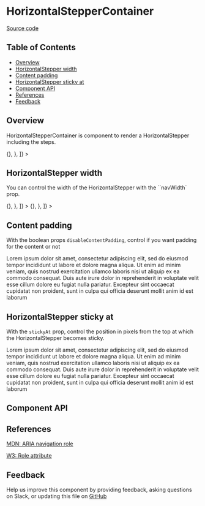 
# HorizontalStepperContainer

[Source code](https://github.com/leemonade/bubbles/tree/main/packages/components/src/layout/HorizontalStepperContainer/HorizontalStepperContainer.js)

## Table of Contents

<!-- START doctoc generated TOC please keep comment here to allow auto update -->
<!-- DON'T EDIT THIS SECTION, INSTEAD RE-RUN doctoc TO UPDATE -->

- [Overview](#overview)
- [HorizontalStepper width](#horizontalstepper-width)
- [Content padding](#content-padding)
- [HorizontalStepper sticky at](#horizontalstepper-sticky-at)
- [Component API](#component-api)
- [References](#references)
- [Feedback](#feedback)

## Overview

HorizontalStepperContainer is component to render a HorizontalStepper including the steps.

<ThemeProvider>
  <HorizontalStepperContainer
    data={[
      {
        label: 'Resumen',
        badge: 'Badge',
        status: 'OK',
      },
      {
        label: 'Pruebas',
        onClick: () => {},
      },
    ]}
  ></HorizontalStepperContainer>
</ThemeProvider>

## HorizontalStepper width

You can control the width of the HorizontalStepper with the ``navWidth` prop.

<ThemeProvider>
  <HorizontalStepperContainer
    navWidth={400}
    data={[
      {
        label: 'Resumen',
        badge: 'Badge',
        status: 'OK',
      },
      {
        label: 'Pruebas',
        onClick: () => {},
      },
    ]}
  ></HorizontalStepperContainer>
  <HorizontalStepperContainer
    navWidth={800}
    data={[
      {
        label: 'Resumen',
        badge: 'Badge',
        status: 'OK',
      },
      {
        label: 'Pruebas',
        onClick: () => {},
      },
    ]}
  ></HorizontalStepperContainer>
</ThemeProvider>

## Content padding

With the boolean props `disableContentPadding`, control if you want padding for the content or not

<ThemeProvider>
  <HorizontalStepperContainer
    disableContentPadding
    data={[
      {
        label: 'Resumen',
        badge: 'Badge',
        status: 'OK',
      },
      {
        label: 'Pruebas',
      },
    ]}
  >
    <ContextContainer title="Step 1">
      <Box>
        <Paragraph>
          Lorem ipsum dolor sit amet, consectetur adipiscing elit, sed do eiusmod tempor incididunt
          ut labore et dolore magna aliqua. Ut enim ad minim veniam, quis nostrud exercitation
          ullamco laboris nisi ut aliquip ex ea commodo consequat. Duis aute irure dolor in
          reprehenderit in voluptate velit esse cillum dolore eu fugiat nulla pariatur. Excepteur
          sint occaecat cupidatat non proident, sunt in culpa qui officia deserunt mollit anim id
          est laborum
        </Paragraph>
      </Box>
    </ContextContainer>
  </HorizontalStepperContainer>
</ThemeProvider>

## HorizontalStepper sticky at

With the `stickyAt` prop, control the position in pixels from the top at which the HorizontalStepper becomes sticky.

<ThemeProvider>
  <HorizontalStepperContainer
    stickyAt={50}
    data={[
      {
        label: 'Resumen',
        badge: 'Badge',
        status: 'OK',
      },
      {
        label: 'Pruebas',
      },
    ]}
  >
    <ContextContainer title="Step 1">
      <Box>
        <Paragraph>
          Lorem ipsum dolor sit amet, consectetur adipiscing elit, sed do eiusmod tempor incididunt
          ut labore et dolore magna aliqua. Ut enim ad minim veniam, quis nostrud exercitation
          ullamco laboris nisi ut aliquip ex ea commodo consequat. Duis aute irure dolor in
          reprehenderit in voluptate velit esse cillum dolore eu fugiat nulla pariatur. Excepteur
          sint occaecat cupidatat non proident, sunt in culpa qui officia deserunt mollit anim id
          est laborum
        </Paragraph>
      </Box>
    </ContextContainer>
  </HorizontalStepperContainer>
</ThemeProvider>

## Component API

<Preview>
  <Story id="atoms-layout-horizontalsteppercontainer--playground" />
</Preview>

<Props of={HorizontalStepperContainer} />

## References

[MDN: ARIA navigation role](https://developer.mozilla.org/en-US/docs/Web/Accessibility/ARIA/Roles/navigation_role)

[W3: Role attribute](https://www.w3.org/WAI/PF/HTML/wiki/RoleAttribute)

## Feedback

Help us improve this component by providing feedback, asking questions on Slack, or updating this file on
[GitHub](https://github.com/leemonade/bubbles/edit/main/packages/components/src/layout/HorizontalStepperContainer/HorizontalStepperContainer.mdx)
